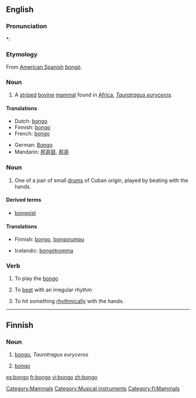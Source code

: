 {{wikipedia}}
==English==

===Pronunciation===
*: {{rhymes|ɒŋɡəʊ}}

===Etymology===
From [[:w:American Spanish|American Spanish]] ''[[bongó]]''.

===Noun===
{{en-noun}}
{{wikipedia}}

# A [[stripe]]d [[bovine]] [[mammal]] found in [[Africa]], ''[[Taurotragus euryceros]]''.

====Translations====
{{trans-top}}
* Dutch: [[#Dutch|bongo]] {{m}}
* Finnish: [[#Finnish|bongo]]
* French: [[#French|bongo]] {{m}}
{{trans-mid}}
* German: [[Bongo]]
* Mandarin: [[邦哥鼓]], [[邦哥]]
{{trans-bottom}}

===Noun===
{{en-noun|pl2=bongoes}}

# One of a pair of small [[drum]]s of Cuban origin, played by beating with the hands.

====Derived terms====
* [[bongoist]]

====Translations====
{{trans-top}}
* Finnish: [[#Finnish|bongo]], [[bongorumpu]]
{{trans-mid}}
* Icelandic: [[bongótromma]] {{f}}
{{trans-bottom}}

===Verb===
{{en-verb}}

# To play the [[bongo]]
# {{context|Of, e.g. a heart}} To [[beat]] with an irregular rhythm
# To hit something [[rhythmically]] with the hands.

[[Category:Mammals]]
[[Category:Musical instruments]]

----

==Finnish==

===Noun===
{{fi-noun}}

# [[#English|bongo]], ''Taurotragus euryceros''
# {{musical instrument|lang=fi}} [[#English|bongo]]

[[Category:fi:Mammals]]

[[es:bongo]]
[[fr:bongo]]
[[vi:bongo]]
[[zh:bongo]]